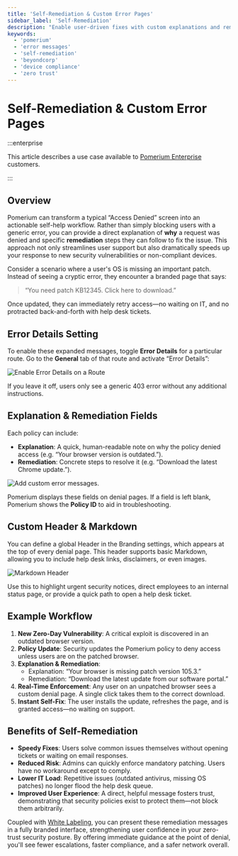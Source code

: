 ```yaml
---
title: 'Self-Remediation & Custom Error Pages'
sidebar_label: 'Self-Remediation'
description: "Enable user-driven fixes with custom explanations and remediation steps directly on Pomerium's denial pages."
keywords:
  - 'pomerium'
  - 'error messages'
  - 'self-remediation'
  - 'beyondcorp'
  - 'device compliance'
  - 'zero trust'
---
```


# Self-Remediation & Custom Error Pages

:::enterprise

This article describes a use case available to [Pomerium Enterprise](/docs/deploy/enterprise/install) customers.

:::

## Overview

Pomerium can transform a typical “Access Denied” screen into an actionable self-help workflow. Rather than simply blocking users with a generic error, you can provide a direct explanation of **why** a request was denied and specific **remediation** steps they can follow to fix the issue. This approach not only streamlines user support but also dramatically speeds up your response to new security vulnerabilities or non-compliant devices.

Consider a scenario where a user's OS is missing an important patch. Instead of seeing a cryptic error, they encounter a branded page that says:

> “You need patch KB12345. Click here to download.”

Once updated, they can immediately retry access—no waiting on IT, and no protracted back-and-forth with help desk tickets.

## Error Details Setting

To enable these expanded messages, toggle **Error Details** for a particular route. Go to the **General** tab of that route and activate “Error Details”:

![Enable Error Details on a Route](./img/branding/enable_error_details.png)

If you leave it off, users only see a generic 403 error without any additional instructions.

## Explanation & Remediation Fields

Each policy can include:

- **Explanation**: A quick, human-readable note on why the policy denied access (e.g. “Your browser version is outdated.”).
- **Remediation**: Concrete steps to resolve it (e.g. “Download the latest Chrome update.”).

![Add custom error messages.](./img/branding/policy_with_explanation_and_remediation.png)

Pomerium displays these fields on denial pages. If a field is left blank, Pomerium shows the **Policy ID** to aid in troubleshooting.

## Custom Header & Markdown

You can define a global Header in the Branding settings, which appears at the top of every denial page. This header supports basic Markdown, allowing you to include help desk links, disclaimers, or even images.

![Markdown Header](./img/branding/first_paragraph_setting.png)

Use this to highlight urgent security notices, direct employees to an internal status page, or provide a quick path to open a help desk ticket.

## Example Workflow

1. **New Zero-Day Vulnerability**: A critical exploit is discovered in an outdated browser version.
2. **Policy Update**: Security updates the Pomerium policy to deny access unless users are on the patched browser.
3. **Explanation & Remediation**:
   - Explanation: “Your browser is missing patch version 105.3.”
   - Remediation: “Download the latest update from our software portal.”
4. **Real-Time Enforcement**: Any user on an unpatched browser sees a custom denial page. A single click takes them to the correct download.
5. **Instant Self-Fix**: The user installs the update, refreshes the page, and is granted access—no waiting on support.

## Benefits of Self-Remediation

- **Speedy Fixes**: Users solve common issues themselves without opening tickets or waiting on email responses.
- **Reduced Risk**: Admins can quickly enforce mandatory patching. Users have no workaround except to comply.
- **Lower IT Load**: Repetitive issues (outdated antivirus, missing OS patches) no longer flood the help desk queue.
- **Improved User Experience**: A direct, helpful message fosters trust, demonstrating that security policies exist to protect them—not block them arbitrarily.

Coupled with [White Labeling](/docs/capabilities/branding), you can present these remediation messages in a fully branded interface, strengthening user confidence in your zero-trust security posture. By offering immediate guidance at the point of denial, you'll see fewer escalations, faster compliance, and a safer network overall.
